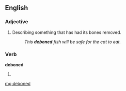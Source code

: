 ==English==

===Adjective===
{{en-adj|-}}

#Describing something that has had its bones removed.
#:''This '''deboned''' fish will be safe for the cat to eat.''

===Verb===
'''deboned'''

# {{past of|[[debone]]}}

[[mg:deboned]]